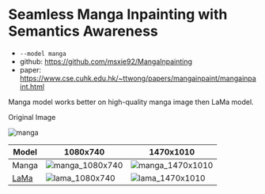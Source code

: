 # Seamless Manga Inpainting with Semantics Awareness

- `--model manga`
- github: https://github.com/msxie92/MangaInpainting
- paper: https://www.cse.cuhk.edu.hk/~ttwong/papers/mangainpaint/mangainpaint.html

Manga model works better on high-quality manga image then LaMa model.

Original Image

![manga](https://raw.githubusercontent.com/Sanster/lama-cleaner/main/assets/manga.png)

| Model                                     | 1080x740                                                                                                                | 1470x1010                                                                                                                |
| ----------------------------------------- | ----------------------------------------------------------------------------------------------------------------------- | ------------------------------------------------------------------------------------------------------------------------ |
| Manga                                     | ![manga_1080x740](https://user-images.githubusercontent.com/3998421/202676629-54f40f20-c55b-4e6d-bcc7-0a4e81fbb27d.png) | ![manga_1470x1010](https://user-images.githubusercontent.com/3998421/202675839-4f8012d5-1c10-47ea-9628-20512e86f192.png) |
| [LaMa](https://github.com/saic-mdal/lama) | ![lama_1080x740](https://user-images.githubusercontent.com/3998421/202675704-53fa7a3d-ec74-4044-a19c-c673d74bdd28.png)  | ![lama_1470x1010](https://user-images.githubusercontent.com/3998421/202675746-1e642367-f5d0-4b48-aa8b-5d82f2e29082.png)  |
